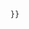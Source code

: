 {{Navbox
  | title = [[Template:信号转导|信号转导]]索引
  | state = 
  | border = child
  | listclass = hlist

  | group1 = 描述
  |  list1 =
* [[Template:Intercellular signaling peptides and proteins|胞外]] 
** [[Template:神经肽|神經肽]]
** [[Template:生长因子|生长因子]]
** [[Template:细胞因子|细胞因子]]
** [[Template:激素|激素]]
* {{tsl|en|Template:Cell surface receptors||細胞表面受體}}
** [[Template:配体门控离子通道|配体门控离子通道]]
** [[Template:酶联受体|酶联受體]]
** [[Template:G蛋白偶联受体|G蛋白偶聯受體]]
** {{tsl|en|Template:Immunoglobulin superfamily immune receptors||免疫球蛋白超家族}}
** [[Template:整合素|整合素]]
** [[Template:神经肽受体|神經肽受體]]
** [[Template:生长因子受体|生長因子受體]]
** [[Template:细胞因子受体|细胞因子受體]]
* [[Template:细胞内信号肽及信号蛋白|胞內]]
** {{tsl|en|Template:Signal transducing adaptor proteins||受體蛋白}}
** {{tsl|en|Template:GTP-binding protein regulators||GTP-binding}}
** [[Template:MAP激酶途径|MAP激酶]]
* [[Template:Calcium signaling|鈣信號]]
* [[Template:Lipid signaling|脂質系號]]
* 路徑
** [[Template:刺猬信号通路|hedgehog]]
** [[Template:Wnt信号通路|Wnt]]
** [[Template:TGF beta signaling|TGF-β]]
** {{tsl|en|Template:MAPK ERK signaling pathway||MAPK ERK}}
** {{tsl|en|Template:Notch signaling pathway||notch}}
** [[Template:JAK-STAT信号通路|JAK-STAT]]
** [[Template:细胞凋亡信号通路|細胞凋亡]]
** {{tsl|en|Template:Hippo signaling pathway||hippo}}
** [[Template:TLR信号通路|TLR]]

  | group2 = 疾病
  |  list2 =
}}<!--
-->{{Namespace detect
   |main=
   |template={{#ifeq:{{SUBPAGENAME}}|sandbox|
   |[[Category:醫學導航框底模板]] }}
   }}<noinclude>
{{documentation|1=Template:Bone and cartilage navs/doc}}
</noinclude>